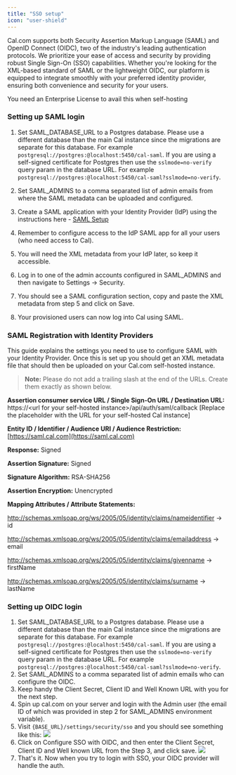 ```yaml
---
title: "SSO setup"
icon: "user-shield"
---
```


Cal.com supports both Security Assertion Markup Language (SAML) and OpenID Connect (OIDC), two of the industry's leading authentication protocols. We prioritize your ease of access and security by providing robust Single Sign-On (SSO) capabilities. Whether you're looking for the XML-based standard of SAML or the lightweight OIDC, our platform is equipped to integrate smoothly with your preferred identity provider, ensuring both convenience and security for your users.

<Warning>
You need an Enterprise License to avail this when self-hosting
</Warning>

### Setting up SAML login

1. Set SAML_DATABASE_URL to a Postgres database. Please use a different database than the main Cal instance since the migrations are separate for this database. For example `postgresql://postgres:@localhost:5450/cal-saml`. If you are using a self-signed certificate for Postgres then use the `sslmode=no-verify` query param in the database URL. For example `postgresql://postgres:@localhost:5450/cal-saml?sslmode=no-verify`.

2. Set SAML_ADMINS to a comma separated list of admin emails from where the SAML metadata can be uploaded and configured.

3. Create a SAML application with your Identity Provider (IdP) using the instructions here - [SAML Setup](/self-hosting/sso-setup#saml-registration-with-identity-providers)

4. Remember to configure access to the IdP SAML app for all your users (who need access to Cal).

5. You will need the XML metadata from your IdP later, so keep it accessible.

6. Log in to one of the admin accounts configured in SAML_ADMINS and then navigate to Settings -> Security.

7. You should see a SAML configuration section, copy and paste the XML metadata from step 5 and click on Save.

8. Your provisioned users can now log into Cal using SAML.

### SAML Registration with Identity Providers

This guide explains the settings you need to use to configure SAML with your Identity Provider. Once this is set up you should get an XML metadata file that should then be uploaded on your Cal.com self-hosted instance.

> **Note:** Please do not add a trailing slash at the end of the URLs. Create them exactly as shown below.

**Assertion consumer service URL / Single Sign-On URL / Destination URL:** https://\<url for your self-hosted instance\>/api/auth/saml/callback [Replace the placeholder with the URL for your self-hosted Cal instance]

**Entity ID / Identifier / Audience URI / Audience Restriction:** [https://saml.cal.com](https://saml.cal.com)

**Response:** Signed

**Assertion Signature:** Signed

**Signature Algorithm:** RSA-SHA256

**Assertion Encryption:** Unencrypted

**Mapping Attributes / Attribute Statements:**

http://schemas.xmlsoap.org/ws/2005/05/identity/claims/nameidentifier -> id

http://schemas.xmlsoap.org/ws/2005/05/identity/claims/emailaddress -> email

http://schemas.xmlsoap.org/ws/2005/05/identity/claims/givenname -> firstName

http://schemas.xmlsoap.org/ws/2005/05/identity/claims/surname -> lastName

### Setting up OIDC login

1. Set SAML_DATABASE_URL to a Postgres database. Please use a different database than the main Cal instance since the migrations are separate for this database. For example `postgresql://postgres:@localhost:5450/cal-saml`. If you are using a self-signed certificate for Postgres then use the `sslmode=no-verify` query param in the database URL. For example `postgresql://postgres:@localhost:5450/cal-saml?sslmode=no-verify`.
2. Set SAML_ADMINS to a comma separated list of admin emails who can configure the OIDC.
3. Keep handy the Client Secret, Client ID and Well Known URL with you for the next step.
4. Spin up cal.com on your server and login with the Admin user (the email ID of which was provided in step 2 for SAML_ADMINS environment variable).
5. Visit `{BASE_URL}/settings/security/sso` and you should see something like this:
    <img src="./images/i1600x900-8ufcUyCOVwV6_hdudno.png" />
6. Click on Configure SSO with OIDC, and then enter the Client Secret, Client ID and Well known URL from the Step 3, and click save.
    <img src="./images/i1600x900-GN1NLgrcf5r4_tmhni3.png" />
7. That's it. Now when you try to login with SSO, your OIDC provider will handle the auth.